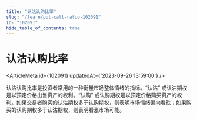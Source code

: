 ```yaml
---
title: "认沽认购比率"
slug: "/learn/put-call-ratio-102091"
id: "102091"
hide_table_of_contents: true
---
```



# 认沽认购比率

<ArticleMeta id={102091} updatedAt={'2023-09-26 13:59:00'} />
<div className='border-solid border-b border-t-0 my-4 border-[var(--ifm-color-gray-300)]' />

认沽认购比率是投资者常用的一种衡量市场整体情绪的指标。“认沽” 或认沽期权是以预定价格出售资产的权利。“认购” 或认购期权是以预定价格购买资产的权利。如果交易者购买的认沽期权多于认购期权，则表明市场情绪偏向看跌；如果购买的认购期权多于认沽期权，则表明看涨市场可能。
